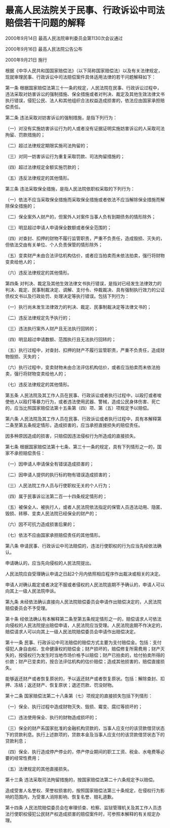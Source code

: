 # 最高人民法院关于民事、行政诉讼中司法赔偿若干问题的解释

2000年9月14日 最高人民法院审判委员会第1130次会议通过

2000年9月16日 最高人民法院公告公布

2000年9月21日 施行

  

根据《中华人民共和国国家赔偿法》（以下简称国家赔偿法）以及有关法律规定，现就审理民事、行政诉讼中司法赔偿案件具体适用法律的若干问题解释如下：

第一条 根据国家赔偿法第三十一条的规定，人民法院在民事、行政诉讼过程中，违法采取对妨害诉讼的强制措施、保全措施或者对判决、裁定及其他生效法律文书执行错误，侵犯公民、法人和其他组织合法权益造成损害的，依法应由国家承担赔偿责任。

第二条 违法采取对妨害诉讼的强制措施，是指下列行为：

（一）对没有实施妨害诉讼行为的人或者没有证据证明实施妨害诉讼的人采取司法拘留、罚款措施的；

（二）超过法律规定期限实施司法拘留的；

（三）对同一妨害诉讼行为重复采取罚款、司法拘留措施的；

（四）超过法律规定金额实施罚款的；

（五）违反法律规定的其他情形。

第三条 违法采取保全措施，是指人民法院依职权采取的下列行为：

（一）依法不应当采取保全措施而采取保全措施或者依法不应当解除保全措施而解除保全措施的；

（二）保全案外人财产的，但案外人对案件当事人负有到期债务的情形除外；

（三）明显超过申请人申请保全数额或者保全范围的；

（四）对查封、扣押的财物不履行监管职责，严重不负责任，造成毁损、灭失的，但依法交由有关单位、个人负责保管的情形除外；

（五）变卖财产未由合法评估机构估价，或者应当拍卖而未依法拍卖，强行将财物变卖给他人的；

（六）违反法律规定的其他情形。

第四条 对判决、裁定及其他生效法律文书执行错误，是指对已经发生法律效力的判决、裁定、民事制裁决定、调解、支付令、仲裁裁决、具有强制执行效力的公证债权文书以及行政处罚、处理决定等执行错误。包括下列行为：

（一）执行尚未发生法律效力的判决、裁定、民事制裁决定等法律文书的；

（二）违反法律规定先予执行的；

（三）违法执行案外人财产且无法执行回转的；

（四）明显超过申请数额、范围执行且无法执行回转的；

（五）执行过程中，对查封、扣押的财产不履行监管职责，严重不负责任，造成财物毁损、灭失的；

（六）执行过程中，变卖财物未由合法评估机构估价，或者应当拍卖而未依法拍卖，强行将财物变卖给他人的；

（七）违反法律规定的其他情形。

第五条 人民法院及其工作人员在民事、行政诉讼或者执行过程中，以殴打或者唆使他人以殴打等暴力行为，或者违法使用武器、警械，造成公民身体伤害、死亡的，应当比照国家赔偿法第十五条第（四）项、第（五）项规定予以赔偿。

第六条 人民法院及其工作人员在民事、行政诉讼或者执行过程中，具有本解释第二条至第五条规定情形，造成损害的，应当承担直接损失的赔偿责任。

因多种原因造成的损害，只赔偿因违法侵权行为所造成的直接损失。

第七条 根据国家赔偿法第十七条、第三十一条的规定，具有下列情形之一的，国家不承担赔偿责任：

（一）因申请人申请保全有错误造成损害的；

（二）因申请人提供的执行标的物有错误造成损害的；

（三）人民法院工作人员与行使职权无关的个人行为；

（四）属于民事诉讼法第二百一十四条规定情形的；

（五）被保全人、被执行人，或者人民法院依法指定的保管人员违法动用、隐匿、毁损、转移、变卖人民法院已经保全的财产的；

（六）因不可抗力造成损害后果的；

（七）依法不应由国家承担赔偿责任的其他情形。

第八条 申请民事、行政诉讼中司法赔偿的，违法行使职权的行为应当先经依法确认。

申请确认的，应当先向侵权的人民法院提出。

人民法院应自受理确认申请之日起2个月内依照相应程序作出裁决或相关的决定。

申请人对确认裁定或者决定不服或者侵权的人民法院逾期不予确认的，申请人可以向其上一级人民法院申诉。

第九条 未经依法确认直接向人民法院赔偿委员会申请作出赔偿决定的，人民法院赔偿委员会不予受理。

第十条 经依法确认有本解释第二条至第五条规定情形之一的，赔偿请求人可依法向侵权的人民法院提出赔偿申请，人民法院应当受理。人民法院逾期不作决定的，赔偿请求人可以向其上一级人民法院赔偿委员会申请作出赔偿决定。

第十一条 民事、行政诉讼中司法赔偿的赔偿方式主要为支付赔偿金。包括：支付侵犯人身自由权、生命健康权的赔偿金；财产损坏的，赔偿修复所需费用；财产灭失的，按侵权行为发生时当地市场价格予以赔偿；财产已拍卖的，给付拍卖所得的价款；财产已变卖的，按合法评估机构的估价赔偿；造成其他损害的，赔偿直接损失。

能够返还财产或者恢复原状的，予以返还财产或者恢复原状。包括：解除查封、扣押、冻结；返还财产、恢复原状；退还罚款、罚没财物。

第十二条 国家赔偿法第二十八条第（七）项规定的直接损失包括下列情形：

（一）保全、执行过程中造成财物灭失、毁损、霉变、腐烂等损坏的；

（二）违法使用保全、执行的财物造成损坏的；

（三）保全的财产系国家批准的金融机构贷款的，当事人应支付的该贷款借贷状态下的贷款利息。执行上述款项的，贷款本金及当事人应支付的该贷款借贷状态下的贷款利息；

（四）保全、执行造成停产停业的，停产停业期间的职工工资、税金、水电费等必要的经常性费用；

（五）法律规定的其他直接损失。

第十三条 违法采取司法拘留措施的，按国家赔偿法第二十六条规定予以赔偿。

造成受害人名誉权、荣誉权损害的，按照国家赔偿法第三十条规定，在侵权行为影响的范围内，为受害人消除影响、恢复名誉、赔礼道歉。

第十四条 人民法院赔偿委员会在审理侦查、检察、监狱管理机关及其工作人员违法行使职权侵犯公民财产权造成损害的赔偿案件时，可参照本解释的有关规定办理。